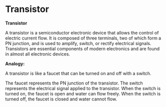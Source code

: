 # Transistor


**Transistor**


A transistor is a semiconductor electronic device that allows the control of electric current flow. It is composed of three terminals, two of which form a PN junction, and is used to amplify, switch, or rectify electrical signals. Transistors are essential components of modern electronics and are found in almost all electronic devices.

**Analogy:**


A transistor is like a faucet that can be turned on and off with a switch.

The faucet represents the PN junction of the transistor. The switch represents the electrical signal applied to the transistor. When the switch is turned on, the faucet is open and water can flow freely. When the switch is turned off, the faucet is closed and water cannot flow.
